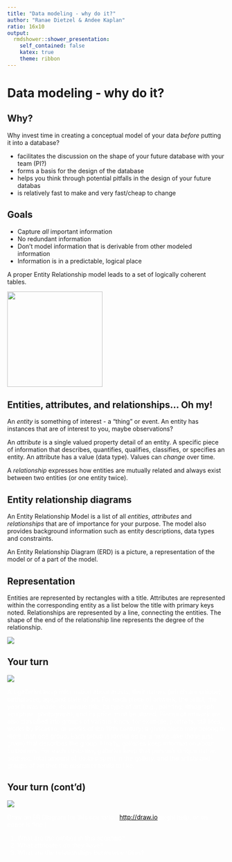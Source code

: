 ```yaml
---
title: "Data modeling - why do it?"
author: "Ranae Dietzel & Andee Kaplan"
ratio: 16x10
output:
  rmdshower::shower_presentation:
    self_contained: false
    katex: true
    theme: ribbon
---
```


# Data modeling - why do it?

## Why?

Why invest time in creating a conceptual model of your data *before* putting it into a database?

- facilitates the discussion on the shape of your future database with your team (PI?)
- forms a basis for the design of the database
- helps you think through potential pitfalls in the design of your future databas
- is relatively fast to make and very fast/cheap to change

## Goals

- Capture *all* important information
- No redundant information
- Don't model information that is derivable from other modeled information
- Information is in a predictable, logical place

A proper Entity Relationship model leads to a set of logically coherent tables. 

<img src="images/logical.gif" height="220px"/>

## Entities, attributes, and relationships... Oh my!

An *entity* is something of interest - a "thing" or event. An entity has instances that are of interest to you, maybe observations?

An *attribute* is a single valued property detail of an entity. A specific piece of information that describes, quantifies, qualifies, classifies, or specifies an entity. An attribute has a value (data type). Values can *change* over time.

A *relationship* expresses how entities are mutually related and always exist between two entities (or one entity twice).

## Entity relationship diagrams

An Entity Relationship Model is a list of all *entities*, *attributes* and *relationships* that are of importance for your purpose. The model also provides background information such as entity descriptions, data types and constraints. 

An Entity Relationship Diagram (ERD) is a picture, a representation of the model or of a part of the model.

## Representation

Entities are represented by rectangles with a title. Attributes are represented within the corresponding entity as a list below the title with primary keys noted. Relationships are represented by a line, connecting the entities. The shape of the end of the relationship line represents the degree of the relationship.

![](images/erd_table.png)

## Your turn { .cover .white }

<!-- image source https://www.flickr.com/photos/ollemhebb/16691684354/in/photolist-rqZfeh-dB2HGy-j4rtWV-cswQCb-bnmKUX-rurYD7-5vmdw6-7iHPtj-bvggjZ-7nwAyK-oVZdhD-acwkds-dqAf8f-e4z5Jk-6PBenY-dSAYZ9-5vmcGR-e4z7be-cyGrpE-7WLPaw-5vmdnn-8ciEWU-5vmcDa-o2NbGq-dxpJTW-cyGt4d-dZy9Sm-dZssjK-oVZ3SB-5BtrCp-e4z5Mk-6bvjNs-8cfk5H-dzTiW2-7Yfj3T-9mraHV-5XmJTS-aDtnzj-ruXg4M-ecF3x2-aAU6Fg-bsQosb-Hgh9UM-kJti5g-ifdCE4-ceXXhf-7AdkFZ-aEDYpr-otaizi-sa1Phn -->
<img src="images/your_turn.jpg" class="cover height" />

<p style="color: white">
Art galleries keep information about artists, their names (which are unique), birthplaces, age,and style of art. For each piece of artwork, the artist, the year it was made, its unique title, its type of art (e.g., painting, lithograph, sculpture, photograph), and its price must be stored. Pieces of artwork are also classified into groups of various kinds, for example, portraits, still lifes, works by Picasso, or works of the 19th century; a given piece may belong to more than one group. Each group is identified by a name (like those just given) that describes the group. Finally, galleries keep information about customers. For each customer, galleries keep that person’s unique name, address, total amount of dollars spent in the gallery, and the artists and groups of art that the customer tends to like.
</p>

## Your turn (cont'd) { .cover .white }

<!-- image source https://www.flickr.com/photos/ollemhebb/16691684354/in/photolist-rqZfeh-dB2HGy-j4rtWV-cswQCb-bnmKUX-rurYD7-5vmdw6-7iHPtj-bvggjZ-7nwAyK-oVZdhD-acwkds-dqAf8f-e4z5Jk-6PBenY-dSAYZ9-5vmcGR-e4z7be-cyGrpE-7WLPaw-5vmdnn-8ciEWU-5vmcDa-o2NbGq-dxpJTW-cyGt4d-dZy9Sm-dZssjK-oVZ3SB-5BtrCp-e4z5Mk-6bvjNs-8cfk5H-dzTiW2-7Yfj3T-9mraHV-5XmJTS-aDtnzj-ruXg4M-ecF3x2-aAU6Fg-bsQosb-Hgh9UM-kJti5g-ifdCE4-ceXXhf-7AdkFZ-aEDYpr-otaizi-sa1Phn -->
<img src="images/your_turn.jpg" class="cover height" />

<p style="color:white">
Draw an ER Diagram for this scenario. (<a href="http://draw.io" style="color: black">http://draw.io</a> might help, or on paper is fine.)
</p>
<ol style="color:white">
<li>What are the entities in this scenario?</li>
<li>What attributes do they have?</li>
<li>What are the relationships between entities?</li>
</ol>
